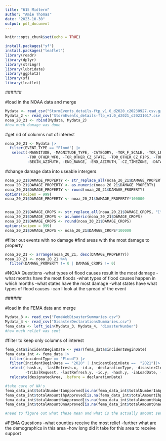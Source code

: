 ```yaml
---
title: "615 Midterm"
author: "Amie Thomas"
date: "2023-10-30"
output: pdf_document
---
```


```r
knitr::opts_chunk$set(echo = TRUE)

install.packages("sf")
install.packages("leaflet")
library(readr)
library(dplyr)
library(stringr)
library(lubridate)
library(ggplot2)
library(sf)
library(leaflet)
```

###<NOAA>###


#load in the NOAA data and merge
```r
Mydata <- read_csv("StormEvents_details-ftp_v1.0_d2020_c20230927.csv.gz")
Mydata_2 <- read_csv("StormEvents_details-ftp_v1.0_d2021_c20231017.csv.gz")
noaa_20_21 <- rbind(Mydata, Mydata_2)
#how much damage was done
```

#get rid of columns not of interest
```r
noaa_20_21 <- Mydata |>
  filter(EVENT_TYPE == "Flood") |>
   select(-MAGNITUDE, -MAGNITUDE_TYPE, -CATEGORY, -TOR_F_SCALE, -TOR_LENGTH, -TOR_WIDTH, 
          -TOR_OTHER_WFO, -TOR_OTHER_CZ_STATE, -TOR_OTHER_CZ_FIPS, -TOR_OTHER_CZ_NAME, -BEGIN_RANGE,
          -BEGIN_AZIMUTH, -END_RANGE, -END_AZIMUTH, -CZ_TIMEZONE, -DATA_SOURCE, -WFO)
```

#change damage data into useable intergers
```r
noaa_20_21$DAMAGE_PROPERTY <- str_replace_all(noaa_20_21$DAMAGE_PROPERTY, "[^0-9.]", "")
noaa_20_21$DAMAGE_PROPERTY <- as.numeric(noaa_20_21$DAMAGE_PROPERTY)
noaa_20_21$DAMAGE_PROPERTY <- round(noaa_20_21$DAMAGE_PROPERTY)
options(scipen = 999)
noaa_20_21$DAMAGE_PROPERTY <- noaa_20_21$DAMAGE_PROPERTY*100000


noaa_20_21$DAMAGE_CROPS <- str_replace_all(noaa_20_21$DAMAGE_CROPS, "[^0-9.]", "")
noaa_20_21$DAMAGE_CROPS <- as.numeric(noaa_20_21$DAMAGE_CROPS)
noaa_20_21$DAMAGE_CROPS <- round(noaa_20_21$DAMAGE_CROPS)
options(scipen = 999)
noaa_20_21$DAMAGE_CROPS <- noaa_20_21$DAMAGE_CROPS*100000

```

#filter out events with no damage
#find areas with the most damage to property
```r
noaa_20_21 <- arrange(noaa_20_21, desc(DAMAGE_PROPERTY))
noaa_20_21 <- noaa_20_21 %>%
  filter(DAMAGE_PROPERTY != 0 | DAMAGE_CROPS != 0)
```

#NOAA Questions
-what types of flood causes result in the most damage
-what months have the most floods
-what types of flood causes happen in which months
-what states have the most damage
-what states have what types of flood causes
-can I look at the spread of the event


###<FEMA>###

#load in the FEMA data and merge
```r
Mydata_3 <- read_csv("FemaWebDisasterSummaries.csv")
Mydata_4 <- read_csv("DisasterDeclarationsSummaries.csv")
fema_data <- left_join(Mydata_3, Mydata_4, "disasterNumber")
#how much relief was sent
```

#filter to keep only columns of interest
```r
fema_data$incidentBeginDate <- year(fema_data$incidentBeginDate)
fema_data_int <- fema_data |> 
  filter(incidentType == "Flood") |>
  filter(incidentBeginDate == "2020" | incidentBeginDate ==  "2021")|>
  select(-hash.x, -lastRefresh.x, -id.x, -declarationType, -disasterCloseoutDate, 
         -tribalRequest, -lastRefresh.y, -id.y, -hash.y, -iaLoadDate, -lastIAFilingDate, -ihProgramDeclared, -iaProgramDeclared, -paProgramDeclared, -hmProgramDeclared)|>
  relocate(designatedArea, .before = declarationDate)

#take care of NA's
fema_data_int$totalNumberIaApporved[is.na(fema_data_int$totalNumberIaApproved)] <- 0
fema_data_int$totalAmountIhpApproved[is.na(fema_data_int$totalAmountIhpApproved)] <- 0
fema_data_int$totalAmountHaApproved[is.na(fema_data_int$totalAmountHaApproved)] <- 0
fema_data_int$totalAmountOnaAproved[is.na(fema_data_int$totalAmountOnaAproved)] <- 0

#need to figure out what these mean and what is the actually amount sent as relief to help people in these areas
```

#FEMA Questions
-what counties receive the most relief
-further what are the demographics in this area 
-how long did it take for this area to receive support

